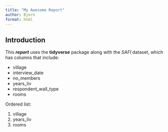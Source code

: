 ```yaml
---
title: "My Awesome Report"
author: Bjorn
format: html
---
```


<!--
# Title
## Section
### Subsection
#### Subsubsection
##### etc

This is regular text.
-->

## Introduction

This ***report*** uses the **tidyverse** package along with the *SAFI* dataset,
which has columns that include:

- village
- interview_date
- no_members
- years_liv
- respondent_wall_type
- rooms

Ordered list:

1. village
2. years_liv
3. rooms




